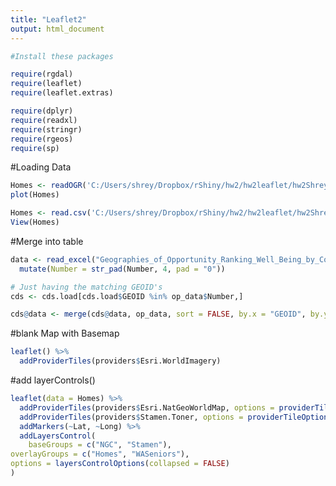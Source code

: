```yaml
---
title: "Leaflet2"
output: html_document
---
```


```r
#Install these packages

require(rgdal)
require(leaflet)
require(leaflet.extras)

require(dplyr)
require(readxl)
require(stringr)
require(rgeos)
require(sp)
```


#Loading Data
```r
Homes <- readOGR('C:/Users/shrey/Dropbox/rShiny/hw2/hw2leaflet/hw2Shreyapr/SeniorHomes/DSHS_Adult_Family_Homes.shp') 
plot(Homes)
```



```r
Homes <- read.csv('C:/Users/shrey/Dropbox/rShiny/hw2/hw2leaflet/hw2Shreyapr/DSHS_Adult_Family_Homes.csv')
View(Homes)
```



#Merge into table

```r
data <- read_excel("Geographies_of_Opportunity_Ranking_Well_Being_by_Congressional_District_(114th_Congress).xlsx") %>%
  mutate(Number = str_pad(Number, 4, pad = "0"))

# Just having the matching GEOID's
cds <- cds.load[cds.load$GEOID %in% op_data$Number,]

cds@data <- merge(cds@data, op_data, sort = FALSE, by.x = "GEOID", by.y = "Number")
```





#blank Map with Basemap
```r
leaflet() %>%
  addProviderTiles(providers$Esri.WorldImagery)
```


#add layerControls()
```r

leaflet(data = Homes) %>%
  addProviderTiles(providers$Esri.NatGeoWorldMap, options = providerTileOptions(noWrap = TRUE), group = "NGC") %>%
  addProviderTiles(providers$Stamen.Toner, options = providerTileOptions(noWrap = TRUE), group = "Stamen") %>%
  addMarkers(~Lat, ~Long) %>%
  addLayersControl(
    baseGroups = c("NGC", "Stamen"),
overlayGroups = c("Homes", "WASeniors"),
options = layersControlOptions(collapsed = FALSE)
)

```

